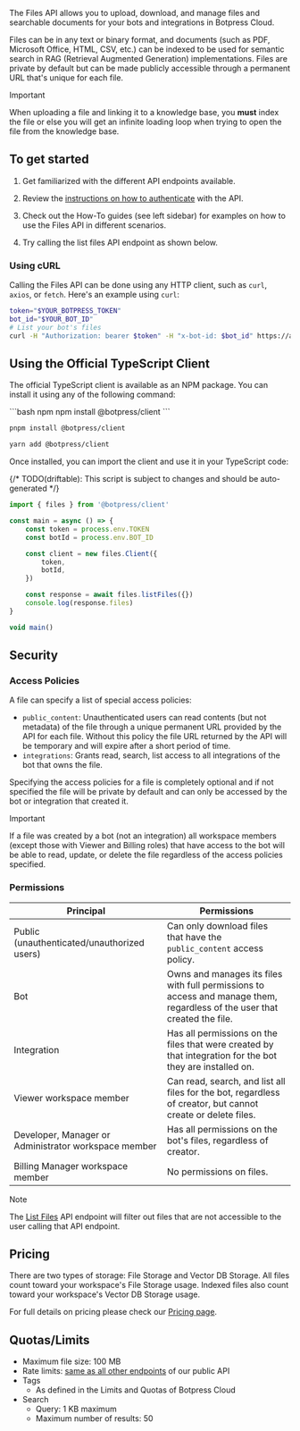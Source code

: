 The Files API allows you to upload, download, and manage files and searchable documents for your bots and integrations in Botpress Cloud.

Files can be in any text or binary format, and documents (such as PDF, Microsoft Office, HTML, CSV, etc.) can be indexed to be used for semantic search in RAG (Retrieval Augmented Generation) implementations. Files are private by default but can be made publicly accessible through a permanent URL that's unique for each file.

<Warning>
Important

When uploading a file and linking it to a knowledge base, you **must** index the file or else you will get an infinite loading loop when trying to open the file from the knowledge base.
</Warning>

## To get started

1. Get familiarized with the different API endpoints available.

2. Review the [instructions on how to authenticate](/api-reference/authentication) with the API.

3. Check out the How-To guides (see left sidebar) for examples on how to use the Files API in different scenarios.

4. Try calling the list files API endpoint as shown below.

### Using cURL

Calling the Files API can be done using any HTTP client, such as `curl`, `axios`, or `fetch`. Here's an example using `curl`:

```bash
token="$YOUR_BOTPRESS_TOKEN"
bot_id="$YOUR_BOT_ID"
# List your bot's files
curl -H "Authorization: bearer $token" -H "x-bot-id: $bot_id" https://api.botpress.cloud/v1/files
```

## Using the Official TypeScript Client

The official TypeScript client is available as an NPM package. You can install it using any of the following command:

<CodeGroup>
```bash npm
npm install @botpress/client
```

```bash pnpm
pnpm install @botpress/client
```

```bash yarn
yarn add @botpress/client
```
</CodeGroup>

Once installed, you can import the client and use it in your TypeScript code:

{/* TODO(driftable): This script is subject to changes and should be auto-generated */}
```ts
import { files } from '@botpress/client'

const main = async () => {
    const token = process.env.TOKEN
    const botId = process.env.BOT_ID

    const client = new files.Client({
        token,
        botId,
    })

    const response = await files.listFiles({})
    console.log(response.files)
}

void main()
```


## Security

### Access Policies

A file can specify a list of special access policies:

- `public_content`: Unauthenticated users can read contents (but not metadata) of the file through a unique permanent URL provided by the API for each file. Without this policy the file URL returned by the API will be temporary and will expire after a short period of time.
- `integrations`: Grants read, search, list access to all integrations of the bot that owns the file.

Specifying the access policies for a file is completely optional and if not specified the file will be private by default and can only be accessed by the bot or integration that created it.

<Warning>
Important

If a file was created by a bot (not an integration) all workspace members (except those with Viewer and Billing roles) that have access to the bot will be able to read, update, or delete the file regardless of the access policies specified.
</Warning>

### Permissions

| Principal                                            | Permissions                                                                                                               |
| ---------------------------------------------------- | ------------------------------------------------------------------------------------------------------------------------- |
| Public (unauthenticated/unauthorized users)          | Can only download files that have the `public_content` access policy.                                                     |
| Bot                                                  | Owns and manages its files with full permissions to access and manage them, regardless of the user that created the file. |
| Integration                                          | Has all permissions on the files that were created by that integration for the bot they are installed on.                 |
| Viewer workspace member                              | Can read, search, and list all files for the bot, regardless of creator, but cannot create or delete files.               |
| Developer, Manager or Administrator workspace member | Has all permissions on the bot's files, regardless of creator.                                                            |
| Billing Manager workspace member                     | No permissions on files.                                                                                                  |

<Note>
Note

The [List Files](/api-reference/files-api/how-tos/manage-files#listing-existing-files-of-a-bot) API endpoint will filter out files that are not accessible to the user calling that API endpoint.
</Note>

## Pricing

There are two types of storage: File Storage and Vector DB Storage. All files count toward your workspace's File Storage usage. Indexed files also count toward your workspace's Vector DB Storage usage.

For full details on pricing please check our [Pricing page](https://botpress.com/pricing).

## Quotas/Limits

- Maximum file size: 100 MB
- Rate limits: [same as all other endpoints](/guides/appendix/safety/preventing-abuse) of our public API
- Tags
  - As defined in the Limits and Quotas of Botpress Cloud
- Search
  - Query: 1 KB maximum
  - Maximum number of results: 50
